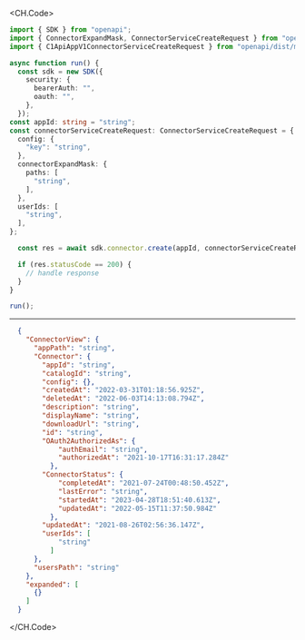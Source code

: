 
<CH.Code>
```typescript Create.ts
import { SDK } from "openapi";
import { ConnectorExpandMask, ConnectorServiceCreateRequest } from "openapi/dist/models/components";
import { C1ApiAppV1ConnectorServiceCreateRequest } from "openapi/dist/models/operations";

async function run() {
  const sdk = new SDK({
    security: {
      bearerAuth: "",
      oauth: "",
    },
  });
const appId: string = "string";
const connectorServiceCreateRequest: ConnectorServiceCreateRequest = {
  config: {
    "key": "string",
  },
  connectorExpandMask: {
    paths: [
      "string",
    ],
  },
  userIds: [
    "string",
  ],
};

  const res = await sdk.connector.create(appId, connectorServiceCreateRequest);

  if (res.statusCode == 200) {
    // handle response
  }
}

run();
```
---

```json Example Response
  {
    "ConnectorView": {
      "appPath": "string",
      "Connector": {
        "appId": "string",
        "catalogId": "string",
        "config": {},
        "createdAt": "2022-03-31T01:18:56.925Z",
        "deletedAt": "2022-06-03T14:13:08.794Z",
        "description": "string",
        "displayName": "string",
        "downloadUrl": "string",
        "id": "string",
        "OAuth2AuthorizedAs": {
            "authEmail": "string",
            "authorizedAt": "2021-10-17T16:31:17.284Z"
          },
        "ConnectorStatus": {
            "completedAt": "2021-07-24T00:48:50.452Z",
            "lastError": "string",
            "startedAt": "2023-04-28T18:51:40.613Z",
            "updatedAt": "2022-05-15T11:37:50.984Z"
          },
        "updatedAt": "2021-08-26T02:56:36.147Z",
        "userIds": [
            "string"
          ]
      },
      "usersPath": "string"
    },
    "expanded": [
      {}
    ]
  }
```
</CH.Code>
